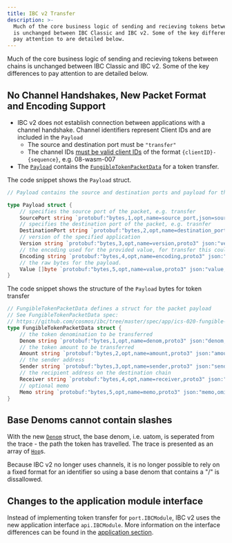 ```yaml
---
title: IBC v2 Transfer
description: >-
  Much of the core business logic of sending and recieving tokens between chains
  is unchanged between IBC Classic and IBC v2. Some of the key differences to
  pay attention to are detailed below.
---
```


Much of the core business logic of sending and recieving tokens between chains is unchanged between IBC Classic and IBC v2. Some of the key differences to pay attention to are detailed below.

## No Channel Handshakes, New Packet Format and Encoding Support

* IBC v2 does not establish connection between applications with a channel handshake. Channel identifiers represent Client IDs and are included in the `Payload`
  * The source and destination port must be `"transfer"`
  * The channel IDs [must be valid client IDs](https://github.com/cosmos/ibc-go/blob/main/modules/apps/transfer/v2/ibc_module.go#L46-L47) of the format `{clientID}-{sequence}`, e.g. 08-wasm-007
* The [`Payload`](https://github.com/cosmos/ibc-go/blob/main/modules/core/04-channel/v2/types/packet.pb.go#L146-L158) contains the [`FungibleTokenPacketData`](https://github.com/cosmos/ibc-go/blob/main/modules/apps/transfer/types/packet.pb.go#L28-L39) for a token transfer.

The code snippet shows the `Payload` struct.

```go expandable
// Payload contains the source and destination ports and payload for the application (version, encoding, raw bytes)

type Payload struct {
	// specifies the source port of the packet, e.g. transfer
	SourcePort string `protobuf:"bytes,1,opt,name=source_port,json=sourcePort,proto3" json:"source_port,omitempty"`
	// specifies the destination port of the packet, e.g. trasnfer
	DestinationPort string `protobuf:"bytes,2,opt,name=destination_port,json=destinationPort,proto3" json:"destination_port,omitempty"`
	// version of the specified application
	Version string `protobuf:"bytes,3,opt,name=version,proto3" json:"version,omitempty"`
	// the encoding used for the provided value, for transfer this could be JSON, protobuf or ABI
	Encoding string `protobuf:"bytes,4,opt,name=encoding,proto3" json:"encoding,omitempty"`
	// the raw bytes for the payload.
	Value []byte `protobuf:"bytes,5,opt,name=value,proto3" json:"value,omitempty"`
}
```

The code snippet shows the structure of the `Payload` bytes for token transfer

```go expandable
// FungibleTokenPacketData defines a struct for the packet payload
// See FungibleTokenPacketData spec:
// https://github.com/cosmos/ibc/tree/master/spec/app/ics-020-fungible-token-transfer#data-structures
type FungibleTokenPacketData struct {
	// the token denomination to be transferred
	Denom string `protobuf:"bytes,1,opt,name=denom,proto3" json:"denom,omitempty"`
	// the token amount to be transferred
	Amount string `protobuf:"bytes,2,opt,name=amount,proto3" json:"amount,omitempty"`
	// the sender address
	Sender string `protobuf:"bytes,3,opt,name=sender,proto3" json:"sender,omitempty"`
	// the recipient address on the destination chain
	Receiver string `protobuf:"bytes,4,opt,name=receiver,proto3" json:"receiver,omitempty"`
	// optional memo
	Memo string `protobuf:"bytes,5,opt,name=memo,proto3" json:"memo,omitempty"`
}
```

## Base Denoms cannot contain slashes

With the new [`Denom`](https://github.com/cosmos/ibc-go/blob/main/modules/apps/transfer/types/token.pb.go#L81-L87) struct, the base denom, i.e. uatom, is seperated from the trace - the path the token has travelled. The trace is presented as an array of [`Hop`](https://github.com/cosmos/ibc-go/blob/main/modules/apps/transfer/types/token.pb.go#L136-L140)s.

Because IBC v2 no longer uses channels, it is no longer possible to rely on a fixed format for an identifier so using a base denom that contains a "/" is dissallowed.

## Changes to the application module interface

Instead of implementing token transfer for `port.IBCModule`, IBC v2 uses the new application interface `api.IBCModule`. More information on the interface differences can be found in the [application section](/docs/ibc/v10.1.x//ibc/apps/ibcv2apps).
